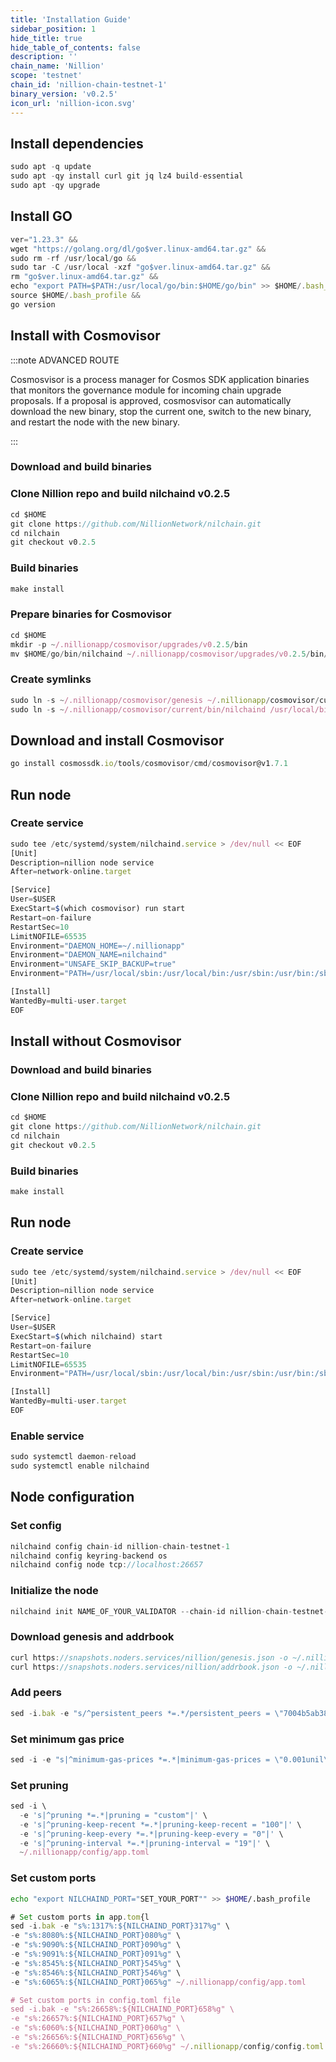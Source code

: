 ```yaml
---
title: 'Installation Guide'
sidebar_position: 1
hide_title: true
hide_table_of_contents: false
description: ''
chain_name: 'Nillion'
scope: 'testnet'
chain_id: 'nillion-chain-testnet-1'
binary_version: 'v0.2.5'
icon_url: 'nillion-icon.svg'
---
```



<PageTitle
  iconUrl="img/nillion-icon.svg"
  title="Nillion Installation Guide"
  chainId="nillion-chain-testnet-1"
  version="v0.2.5"
/>

## Install dependencies

```js
sudo apt -q update
sudo apt -qy install curl git jq lz4 build-essential
sudo apt -qy upgrade
```

## Install GO

```js
ver="1.23.3" &&
wget "https://golang.org/dl/go$ver.linux-amd64.tar.gz" &&
sudo rm -rf /usr/local/go &&
sudo tar -C /usr/local -xzf "go$ver.linux-amd64.tar.gz" &&
rm "go$ver.linux-amd64.tar.gz" &&
echo "export PATH=$PATH:/usr/local/go/bin:$HOME/go/bin" >> $HOME/.bash_profile &&
source $HOME/.bash_profile &&
go version
```

## Install with Cosmovisor

:::note ADVANCED ROUTE

Cosmosvisor is a process manager for Cosmos SDK application binaries that monitors the governance module for incoming chain upgrade proposals. If a proposal is approved, cosmosvisor can automatically download the new binary, stop the current one, switch to the new binary, and restart the node with the new binary.

:::

### Download and build binaries

### Clone Nillion repo and build nilchaind v0.2.5

```js
cd $HOME
git clone https://github.com/NillionNetwork/nilchain.git
cd nilchain
git checkout v0.2.5
```

### Build binaries

```js
make install
```

### Prepare binaries for Cosmovisor

```js
cd $HOME
mkdir -p ~/.nillionapp/cosmovisor/upgrades/v0.2.5/bin
mv $HOME/go/bin/nilchaind ~/.nillionapp/cosmovisor/upgrades/v0.2.5/bin/
```

### Create symlinks

```js
sudo ln -s ~/.nillionapp/cosmovisor/genesis ~/.nillionapp/cosmovisor/current -f
sudo ln -s ~/.nillionapp/cosmovisor/current/bin/nilchaind /usr/local/bin/nilchaind -f
```

## Download and install Cosmovisor

```js
go install cosmossdk.io/tools/cosmovisor/cmd/cosmovisor@v1.7.1
```

## Run node

### Create service

```js
sudo tee /etc/systemd/system/nilchaind.service > /dev/null << EOF
[Unit]
Description=nillion node service
After=network-online.target

[Service]
User=$USER
ExecStart=$(which cosmovisor) run start
Restart=on-failure
RestartSec=10
LimitNOFILE=65535
Environment="DAEMON_HOME=~/.nillionapp"
Environment="DAEMON_NAME=nilchaind"
Environment="UNSAFE_SKIP_BACKUP=true"
Environment="PATH=/usr/local/sbin:/usr/local/bin:/usr/sbin:/usr/bin:/sbin:/bin:/usr/games:/usr/local/games:/snap/bin:~/.nillionapp/cosmovisor/current/bin"

[Install]
WantedBy=multi-user.target
EOF
```

## Install without Cosmovisor

### Download and build binaries

### Clone Nillion repo and build nilchaind v0.2.5

```js
cd $HOME
git clone https://github.com/NillionNetwork/nilchain.git
cd nilchain
git checkout v0.2.5
```

### Build binaries

```js
make install
```

## Run node

### Create service

```js
sudo tee /etc/systemd/system/nilchaind.service > /dev/null << EOF
[Unit]
Description=nillion node service
After=network-online.target

[Service]
User=$USER
ExecStart=$(which nilchaind) start
Restart=on-failure
RestartSec=10
LimitNOFILE=65535
Environment="PATH=/usr/local/sbin:/usr/local/bin:/usr/sbin:/usr/bin:/sbin:/bin:/usr/games:/usr/local/games:/snap/bin"

[Install]
WantedBy=multi-user.target
EOF
```

### Enable service

```js
sudo systemctl daemon-reload
sudo systemctl enable nilchaind
```

## Node configuration

### Set config

```js
nilchaind config chain-id nillion-chain-testnet-1
nilchaind config keyring-backend os
nilchaind config node tcp://localhost:26657
```

### Initialize the node

```js
nilchaind init NAME_OF_YOUR_VALIDATOR --chain-id nillion-chain-testnet-1
```

### Download genesis and addrbook

```js
curl https://snapshots.noders.services/nillion/genesis.json -o ~/.nillionapp/config/genesis.json
curl https://snapshots.noders.services/nillion/addrbook.json -o ~/.nillionapp/config/addrbook.json
```

### Add peers

```js
sed -i.bak -e "s/^persistent_peers *=.*/persistent_peers = \"7004b5ab387d27ba449b07a19a0a3af431bebb3d@nillion-t-rpc.noders.services:29856\"/" ~/.nillionapp/config/config.toml
```

### Set minimum gas price

```js
sed -i -e "s|^minimum-gas-prices *=.*|minimum-gas-prices = \"0.001unil\"|" ~/.nillionapp/config/app.toml
```

### Set pruning

```js
sed -i \
  -e 's|^pruning *=.*|pruning = "custom"|' \
  -e 's|^pruning-keep-recent *=.*|pruning-keep-recent = "100"|' \
  -e 's|^pruning-keep-every *=.*|pruning-keep-every = "0"|' \
  -e 's|^pruning-interval *=.*|pruning-interval = "19"|' \
  ~/.nillionapp/config/app.toml
```

### Set custom ports

```bash
echo "export NILCHAIND_PORT="SET_YOUR_PORT"" >> $HOME/.bash_profile
```

```js
# Set custom ports in app.tom{l
sed -i.bak -e "s%:1317%:${NILCHAIND_PORT}317%g" \
-e "s%:8080%:${NILCHAIND_PORT}080%g" \
-e "s%:9090%:${NILCHAIND_PORT}090%g" \
-e "s%:9091%:${NILCHAIND_PORT}091%g" \
-e "s%:8545%:${NILCHAIND_PORT}545%g" \
-e "s%:8546%:${NILCHAIND_PORT}546%g" \
-e "s%:6065%:${NILCHAIND_PORT}065%g" ~/.nillionapp/config/app.toml

# Set custom ports in config.toml file
sed -i.bak -e "s%:26658%:${NILCHAIND_PORT}658%g" \
-e "s%:26657%:${NILCHAIND_PORT}657%g" \
-e "s%:6060%:${NILCHAIND_PORT}060%g" \
-e "s%:26656%:${NILCHAIND_PORT}656%g" \
-e "s%:26660%:${NILCHAIND_PORT}660%g" ~/.nillionapp/config/config.toml
```